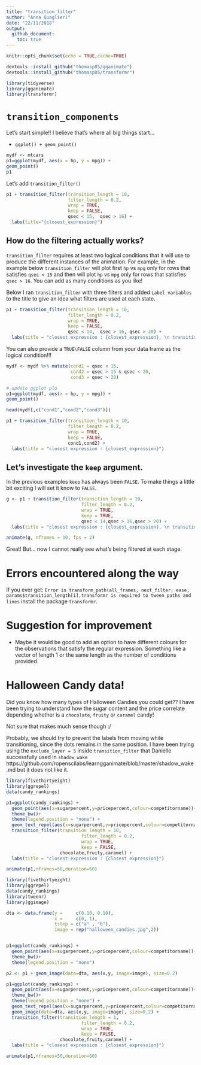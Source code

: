 ```yaml
---
title: "transition_filter"
author: "Anna Quaglieri"
date: "22/11/2018"
output:
  github_document:
    toc: true
---
```


```r
knitr::opts_chunk$set(echo = TRUE,cache=TRUE)
```

```r
devtools::install_github("thomasp85/gganimate")
devtools::install_github("thomasp85/transformr")
```

```r
library(tidyverse)
library(gganimate)
library(transformr)
```


# `transition_components`

Let's start simple!! I believe that's where all big things start...

* `ggplot() + geom_point()`

```r
mydf <- mtcars
p1=ggplot(mydf, aes(x = hp, y = mpg)) +
geom_point()
p1
```
    
Let's add `transition_filter()`     
    
```r
p1 + transition_filter(transition_length = 10, 
                       filter_length = 0.2, 
                       wrap = TRUE, 
                       keep = FALSE,
                       qsec < 15,  qsec > 16) +
  labs(title="{closest_expression}")
```


## How do the filtering actually works?

`transition_filter` requires at least two logical conditions that it will use to produce the different instances of the animation. For example, in the example below `transition_filter` will plot first `hp` vs `mpg` only for rows that satisfies `qsec < 15` and then will plot `hp` vs `mpg` only for rows that satisfies `qsec > 16`. You can add as many conditions as you like!

Below I ran `transition_filter` with three filters and added `Label variables` to the title to give an idea what filters are used at each state.

```r
p1 + transition_filter(transition_length = 10, 
                       filter_length = 0.2, 
                       wrap = TRUE, 
                       keep = FALSE,
                       qsec < 14,  qsec > 16, qsec > 20) + 
  labs(title = "closest expression : {closest_expression}, \n transitioning : {transitioning}, \n closest_filter : {closest_filter}")
```

You can also provide a `TRUE\FALSE` column from your data frame as the logical condition!!!

```r
mydf <- mydf %>% mutate(cond1 = qsec < 15,
                        cond2 = qsec > 15 & qsec < 20,
                        cond3 = qsec > 20)

# update ggplot plo
p1=ggplot(mydf, aes(x = hp, y = mpg)) +
geom_point()

head(mydf[,c("cond1","cond2","cond3")])
```


```r
p1 + transition_filter(transition_length = 10, 
                       filter_length = 0.2, 
                       wrap = TRUE, 
                       keep = FALSE,
                       cond1,cond2) + 
  labs(title = "closest expression : {closest_expression}")
```

## Let's investigate the `keep` argument.
    
In the previous examples `keep` has always been `FALSE`. To make things a little bit exciting I will set it know to `FALSE`.  
    
```r
g <- p1 + transition_filter(transition_length = 10, 
                            filter_length = 0.2, 
                            wrap = TRUE, 
                            keep = TRUE,
                            qsec < 14,qsec > 16,qsec > 20) + 
  labs(title = "closest expression : {closest_expression}, \n transitioning : {transitioning}, \n closest_filter : {closest_filter}")

animate(g, nframes = 10, fps = 2)
```

Great! But... now I cannot really see what's being filtered at each stage. 

# Errors encountered along the way

If you ever get: `Error in transform_path(all_frames, next_filter, ease, params$transition_length[i],transformr is required to tween paths and lines` install the package `transformr`.

# Suggestion for improvement

* Maybe it would be good to add an option to have different colours for the observations that satisfy the regular expression. Something like a vector of length 1 or the same length as the number of conditions provided.


# Halloween Candy data!

Did you know how many types of Halloween Candies you could get?? I have been trying to understand how the sugar content and the price correlate depending whether is a `chocolate`, `fruity` or `caramel` candy! 

Not sure that makes much sense though :/ 

Probably, we should try to prevent the labels from moving while transitioning, since the dots remains in the same position.
I have been trying using the `exclude_layer = 5` inside `transition_filter` that Danielle successfully used in `shadow_wake` https://github.com/ropenscilabs/learngganimate/blob/master/shadow_wake.md but it does not like it. 

```r
library(fivethirtyeight)
library(ggrepel)
data(candy_rankings)

p1=ggplot(candy_rankings) + 
  geom_point(aes(x=sugarpercent,y=pricepercent,colour=competitorname))+
  theme_bw()+
  theme(legend.position = "none") +
  geom_text_repel(aes(x=sugarpercent,y=pricepercent,colour=competitorname,label=competitorname)) +
  transition_filter(transition_length = 10, 
                            filter_length = 0.2, 
                            wrap = TRUE, 
                            keep = FALSE,
                    chocolate,fruity,caramel) + 
  labs(title = "closest expression : {closest_expression}")

animate(p1,nframes=50,duration=60)
```


```r
library(fivethirtyeight)
library(ggrepel)
data(candy_rankings)
library(tweenr)
library(ggimage)

dta <- data.frame(y =     c(0.10, 0.10),
                  x =     c(0, 1),
                  tstep = c("a" , "b"),
                  image = rep("halloween_candies.jpg",2))


p1=ggplot(candy_rankings) + 
  geom_point(aes(x=sugarpercent,y=pricepercent,colour=competitorname))+
  theme_bw()+
  theme(legend.position = "none")

p2 <- p1 + geom_image(data=dta, aes(x,y, image=image), size=0.2)

p1=ggplot(candy_rankings) + 
  geom_point(aes(x=sugarpercent,y=pricepercent,colour=competitorname))+
  theme_bw()+
  theme(legend.position = "none") +
  geom_text_repel(aes(x=sugarpercent,y=pricepercent,colour=competitorname,label=competitorname)) +
  geom_image(data=dta, aes(x,y, image=image), size=0.2) + 
  transition_filter(transition_length = 1, 
                            filter_length = 0.2, 
                            wrap = TRUE, 
                            keep = FALSE,
                    chocolate,fruity,caramel) + 
  labs(title = "closest expression : {closest_expression}")

animate(p1,nframes=50,duration=60)
```